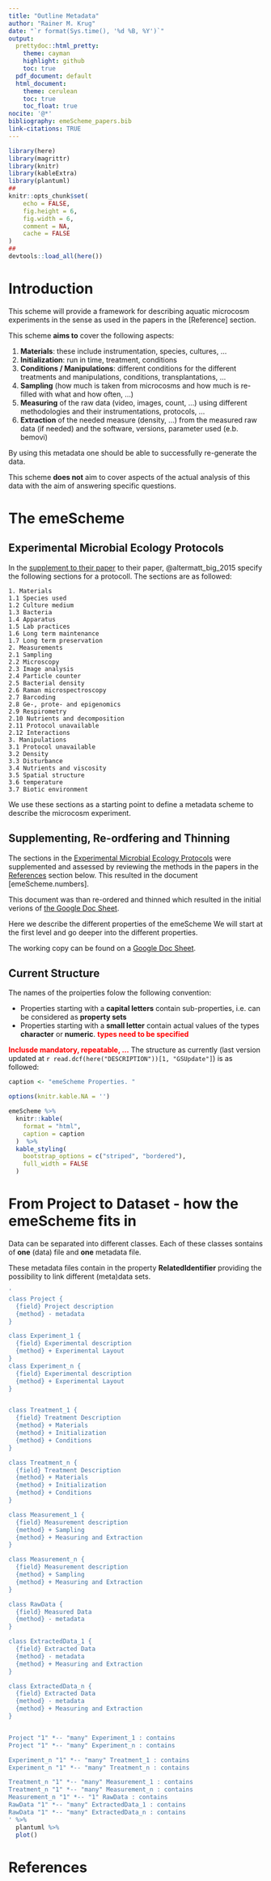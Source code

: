 ```yaml
---
title: "Outline Metadata"
author: "Rainer M. Krug"
date: "`r format(Sys.time(), '%d %B, %Y')`"
output:
  prettydoc::html_pretty:
    theme: cayman
    highlight: github
    toc: true
  pdf_document: default
  html_document: 
    theme: cerulean
    toc: true
    toc_float: true
nocite: '@*'
bibliography: emeScheme_papers.bib
link-citations: TRUE
---
```


```r
library(here)
library(magrittr)
library(knitr)
library(kableExtra)
library(plantuml)
##
knitr::opts_chunk$set(
	echo = FALSE,
	fig.height = 6,
	fig.width = 6,
	comment = NA,
	cache = FALSE
)
##
devtools::load_all(here())
```

# Introduction

This scheme will provide a framework for describing aquatic microcosm experiments in the sense as used in the papers in the [Reference] section.

This scheme **aims to** cover the following aspects:

1. **Materials**: these include instrumentation, species, cultures, ...
1. **Initialization**: run in time, treatment, conditions
2. **Conditions / Manipulations**: different conditions for the different treatments and manipulations, conditions, transplantations, ...
3. **Sampling** (how much is taken from microcosms and how much is re-filled with what and how often, ...)
3. **Measuring** of the raw data (video, images, count, ...) using different methodologies and their instrumentations, protocols, ...
4. **Extraction** of the needed measure  (density, ...) from the measured raw data (if needed) and the software, versions, parameter used (e.b. bemovi)

By using this metadata one should be able to successfully re-generate the data.

This scheme **does not** aim to cover aspects of the actual analysis of this data with the aim of answering specific questions.

# The emeScheme

## Experimental Microbial Ecology Protocols
In the  [supplement to their paper](https://emeh-protocols.readthedocs.io/en/latest/) to their paper, @altermatt_big_2015 specify the following sections for a protocoll. The sections are as followed:

```
1. Materials
1.1 Species used
1.2 Culture medium
1.3 Bacteria
1.4 Apparatus
1.5 Lab practices
1.6 Long term maintenance
1.7 Long term preservation
2. Measurements
2.1 Sampling
2.2 Microscopy
2.3 Image analysis
2.4 Particle counter
2.5 Bacterial density
2.6 Raman microspectroscopy
2.7 Barcoding
2.8 Ge-, prote- and epigenomics
2.9 Respirometry
2.10 Nutrients and decomposition
2.11 Protocol unavailable
2.12 Interactions
3. Manipulations
3.1 Protocol unavailable
3.2 Density
3.3 Disturbance
3.4 Nutrients and viscosity
3.5 Spatial structure
3.6 temperature
3.7 Biotic environment
```

We use these sections as a starting point to define a metadata scheme to describe the microcosm experiment. 


## Supplementing, Re-ordfering and Thinning

The sections in the [Experimental Microbial Ecology Protocols] were supplemented and assessed by reviewing the methods in the papers in the [References] section below. This resulted in the document [emeScheme.numbers].

This document was than re-ordered and thinned which resulted in the initial verions of [the Google Doc Sheet](https://docs.google.com/spreadsheets/d/1OAyRM1jGL5Vho-YfPffePhwGpQtaBUeTPJV6P98f0Bc).

Here we describe the different properties of the emeScheme We will start at the first level and go deeper into the different properties.

The working copy can be found on a [Google Doc Sheet](https://docs.google.com/spreadsheets/d/1OAyRM1jGL5Vho-YfPffePhwGpQtaBUeTPJV6P98f0Bc). 



## Current Structure

The names of the proiperties folow the following convention:

* Properties starting with a **capital letters** contain sub-properties, i.e. can be considered as **property sets**
* Properties starting with a **small letter** contain actual values of the types **character** or **numeric**. **<span style="color:red">types need to be specified</span>**

**<span style="color:red">Inclusde mandatory, repeatable, ...</span>**
The structure as currently (last version updated at `r read.dcf(here("DESCRIPTION"))[1, "GSUpdate"]`) is as followed:

```r
caption <- "emeScheme Properties. "

options(knitr.kable.NA = '')

emeScheme %>% 
  knitr::kable(
    format = "html",
    caption = caption
  )  %>% 
  kable_styling(
    bootstrap_options = c("striped", "bordered"), 
    full_width = FALSE
  )
```

# From Project to Dataset - how the emeScheme fits in

Data can be separated into different classes. Each of these classes sontains of **one** (data) file and **one** metadata file. 

These metadata files contain in the property **RelatedIdentifier** providing the possibility to link different (meta)data sets. 


```r
'
class Project {
  {field} Project description
  {method} - metadata
}

class Experiment_1 {
  {field} Experimental description
  {method} + Experimental Layout
}
class Experiment_n {
  {field} Experimental description
  {method} + Experimental Layout
}


class Treatment_1 {
  {field} Treatment Description
  {method} + Materials
  {method} + Initialization
  {method} + Conditions
}

class Treatment_n {
  {field} Treatment Description
  {method} + Materials
  {method} + Initialization
  {method} + Conditions
}

class Measurement_1 {
  {field} Measurement description
  {method} + Sampling
  {method} + Measuring and Extraction
}

class Measurement_n {
  {field} Measurement description
  {method} + Sampling
  {method} + Measuring and Extraction
}

class RawData {
  {field} Measured Data
  {method} - metadata
}

class ExtractedData_1 {
  {field} Extracted Data
  {method} - metadata
  {method} + Measuring and Extraction
}

class ExtractedData_n {
  {field} Extracted Data
  {method} - metadata
  {method} + Measuring and Extraction
}


Project "1" *-- "many" Experiment_1 : contains
Project "1" *-- "many" Experiment_n : contains

Experiment_n "1" *-- "many" Treatment_1 : contains
Experiment_n "1" *-- "many" Treatment_n : contains

Treatment_n "1" *-- "many" Measurement_1 : contains
Treatment_n "1" *-- "many" Measurement_n : contains
Measurement_n "1" *-- "1" RawData : contains
RawData "1" *-- "many" ExtractedData_1 : contains
RawData "1" *-- "many" ExtractedData_n : contains
' %>%
  plantuml %>%
  plot()
```



# References

